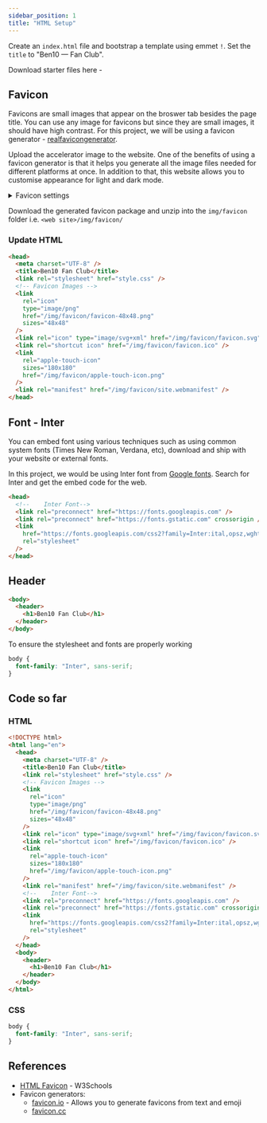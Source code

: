 ```yaml
---
sidebar_position: 1
title: "HTML Setup"
---
```


Create an `index.html` file and bootstrap a template using emmet `!`. Set the `title` to "Ben10 — Fan Club".

Download starter files here -

## Favicon

Favicons are small images that appear on the broswer tab besides the page title. You can use any image for favicons but since they are small images, it should have high contrast. For this project, we will be using a favicon generator - [realfavicongenerator](https://realfavicongenerator.net/).

Upload the accelerator image to the website. One of the benefits of using a favicon generator is that it helps you generate all the image files needed for different platforms at once. In addition to that, this website allows you to customise appearance for light and dark mode.


<details>
  <summary>Favicon settings</summary>

<h3>Settings for light and dark mode</h3>
<img src={favicon_gen} alt="favicon settings" />

  <h3>Favicon path i.e location</h3>
  <img src={favicon_path} alt="favicon path" />
</details>

Download the generated favicon package and unzip into the `img/favicon` folder i.e. `<web site>/img/favicon/`

### Update HTML

```html title="/ben10_project/index.html"
<head>
  <meta charset="UTF-8" />
  <title>Ben10 Fan Club</title>
  <link rel="stylesheet" href="style.css" />
  <!-- Favicon Images -->
  <link
    rel="icon"
    type="image/png"
    href="/img/favicon/favicon-48x48.png"
    sizes="48x48"
  />
  <link rel="icon" type="image/svg+xml" href="/img/favicon/favicon.svg" />
  <link rel="shortcut icon" href="/img/favicon/favicon.ico" />
  <link
    rel="apple-touch-icon"
    sizes="180x180"
    href="/img/favicon/apple-touch-icon.png"
  />
  <link rel="manifest" href="/img/favicon/site.webmanifest" />
</head>
```

## Font - Inter

You can embed font using various techniques such as using common system fonts (Times New Roman, Verdana, etc), download and ship with your website or external fonts.

In this project, we would be using Inter font from [Google fonts](https://fonts.google.com/). Search for Inter and get the embed code for the web.

```html title="/ben10_project/index.html"
<head>
  <!--    Inter Font-->
  <link rel="preconnect" href="https://fonts.googleapis.com" />
  <link rel="preconnect" href="https://fonts.gstatic.com" crossorigin />
  <link
    href="https://fonts.googleapis.com/css2?family=Inter:ital,opsz,wght@0,14..32,100..900;1,14..32,100..900&display=swap"
    rel="stylesheet"
  />
</head>
```

## Header

```html title="/ben10_project/index.html"
<body>
  <header>
    <h1>Ben10 Fan Club</h1>
  </header>
</body>
```

To ensure the stylesheet and fonts are properly working

```css title="/ben10_project/style.css"
body {
  font-family: "Inter", sans-serif;
}
```

## Code so far

### HTML

```html title="/ben10_project/index.html"
<!DOCTYPE html>
<html lang="en">
  <head>
    <meta charset="UTF-8" />
    <title>Ben10 Fan Club</title>
    <link rel="stylesheet" href="style.css" />
    <!-- Favicon Images -->
    <link
      rel="icon"
      type="image/png"
      href="/img/favicon/favicon-48x48.png"
      sizes="48x48"
    />
    <link rel="icon" type="image/svg+xml" href="/img/favicon/favicon.svg" />
    <link rel="shortcut icon" href="/img/favicon/favicon.ico" />
    <link
      rel="apple-touch-icon"
      sizes="180x180"
      href="/img/favicon/apple-touch-icon.png"
    />
    <link rel="manifest" href="/img/favicon/site.webmanifest" />
    <!--    Inter Font-->
    <link rel="preconnect" href="https://fonts.googleapis.com" />
    <link rel="preconnect" href="https://fonts.gstatic.com" crossorigin />
    <link
      href="https://fonts.googleapis.com/css2?family=Inter:ital,opsz,wght@0,14..32,100..900;1,14..32,100..900&display=swap"
      rel="stylesheet"
    />
  </head>
  <body>
    <header>
      <h1>Ben10 Fan Club</h1>
    </header>
  </body>
</html>
```

### CSS

```css title="/ben10_project/style.css"
body {
  font-family: "Inter", sans-serif;
}
```

## References

- [HTML Favicon](https://www.w3schools.com/html/html_favicon.asp) - W3Schools
- Favicon generators:
  - [favicon.io](https://favicon.io/) - Allows you to generate favicons from text and emoji
  - [favicon.cc](https://www.favicon.cc/)

